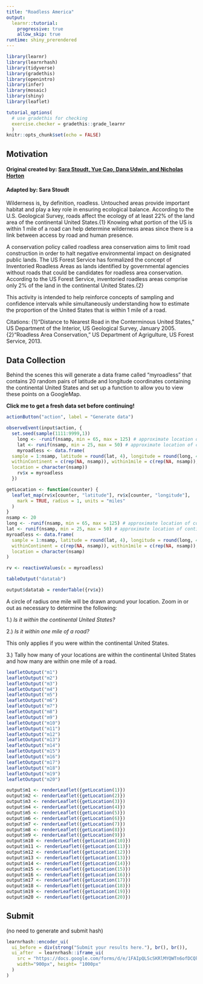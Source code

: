 ```yaml
---
title: "Roadless America"
output: 
  learnr::tutorial:
    progressive: true
    allow_skip: true
runtime: shiny_prerendered
---
```


```r
library(learnr)
library(learnrhash)
library(tidyverse)
library(gradethis)
library(openintro)
library(infer)
library(mosaic)
library(shiny)
library(leaflet)

tutorial_options(
  # use gradethis for checking
  exercise.checker = gradethis::grade_learnr
  )
knitr::opts_chunk$set(echo = FALSE)

```

## Motivation

#### Original created by: [Sara Stoudt, Yue Cao, Dana Udwin, and Nicholas Horton](https://www.amstat.org/asa/files/pdfs/stew/PercentWithinMileofRoad.pdf)
#### Adapted by: Sara Stoudt


Wilderness is, by definition, roadless.  Untouched areas provide important habitat and play a key role in ensuring ecological balance. According to the U.S. Geological Survey, roads affect the ecology of at least 22% of the land area of the continental United States.{1} Knowing what portion of the US is within 1 mile of a road can help determine wilderness areas since there is a link between access by road and human presence.

A conservation policy called roadless area conservation aims to limit road construction in order to halt negative environmental impact on designated public lands. The US Forest Service has formalized the concept of Inventoried Roadless Areas as lands identified by governmental agencies without roads that could be candidates for roadless area conservation. According to the US Forest Service, inventoried roadless areas comprise only 2% of the land in the continental United States.{2} 

This activity is intended to help reinforce concepts of sampling and confidence intervals while simultaneously understanding how to estimate the proportion of the United States that is within 1 mile of a road. 

Citations:
{1}"Distance to Nearest Road in the Conterminous United States," US Department of the Interior, US Geological Survey, January 2005.
{2}"Roadless Area Conservation," US Department of Agrigulture, US Forest Service, 2013.


## Data Collection

Behind the scenes this will generate a data frame called "myroadless" that contains 20 random pairs of latitude and longitude coordinates containing the continental United States and set up a function to allow you to view these points on a GoogleMap.

**Click me to get a fresh data set before continuing!**

```r
actionButton("action", label = "Generate data")
```

```r
observeEvent(input$action, {
  set.seed(sample(1111:9999,1))
    long <- -runif(nsamp, min = 65, max = 125) # approximate location of continental US
    lat <- runif(nsamp, min = 25, max = 50) # approximate location of continental US
    myroadless <- data.frame(
  sample = 1:nsamp, latitude = round(lat, 4), longitude = round(long, 4),
  withinContinent = c(rep(NA, nsamp)), within1mile = c(rep(NA, nsamp)),
  location = character(nsamp))
    rv$x = myroadless
  })
```

```r
getLocation <- function(counter) {
  leaflet_map(rv$x[counter, "latitude"], rv$x[counter, "longitude"],
    mark = TRUE, radius = 1, units = "miles"
  )
}
nsamp <- 20
long <- -runif(nsamp, min = 65, max = 125) # approximate location of continental US
lat <- runif(nsamp, min = 25, max = 50) # approximate location of continental US
myroadless <- data.frame(
  sample = 1:nsamp, latitude = round(lat, 4), longitude = round(long, 4),
  withinContinent = c(rep(NA, nsamp)), within1mile = c(rep(NA, nsamp)),
  location = character(nsamp)
)

rv <- reactiveValues(x = myroadless)
```

```r
tableOutput("datatab")
```

```r
output$datatab = renderTable({rv$x})
```


A circle of radius one mile will be drawn around your location. Zoom in or out as necessary to determine the following:

1.) *Is it within the continental United States?*

2.) *Is it within one mile of a road?* 

This only applies if you were within the continental United States.

3.) Tally how many of your locations are within the continental United States and how many are within one mile of a road. 

```r
leafletOutput("m1")
leafletOutput("m2")
leafletOutput("m3")
leafletOutput("m4")
leafletOutput("m5")
leafletOutput("m6")
leafletOutput("m7")
leafletOutput("m8")
leafletOutput("m9")
leafletOutput("m10")
leafletOutput("m11")
leafletOutput("m12")
leafletOutput("m13")
leafletOutput("m14")
leafletOutput("m15")
leafletOutput("m16")
leafletOutput("m17")
leafletOutput("m18")
leafletOutput("m19")
leafletOutput("m20")
```
    

```r
output$m1 <- renderLeaflet({getLocation(1)})
output$m2 <- renderLeaflet({getLocation(2)})
output$m3 <- renderLeaflet({getLocation(3)})
output$m4 <- renderLeaflet({getLocation(4)})
output$m5 <- renderLeaflet({getLocation(5)})
output$m6 <- renderLeaflet({getLocation(6)})
output$m7 <- renderLeaflet({getLocation(7)})
output$m8 <- renderLeaflet({getLocation(8)})
output$m9 <- renderLeaflet({getLocation(9)})
output$m10 <- renderLeaflet({getLocation(10)})
output$m11 <- renderLeaflet({getLocation(11)})
output$m12 <- renderLeaflet({getLocation(12)})
output$m13 <- renderLeaflet({getLocation(13)})
output$m14 <- renderLeaflet({getLocation(14)})
output$m15 <- renderLeaflet({getLocation(15)})
output$m16 <- renderLeaflet({getLocation(16)})
output$m17 <- renderLeaflet({getLocation(17)})
output$m18 <- renderLeaflet({getLocation(18)})
output$m19 <- renderLeaflet({getLocation(19)})
output$m20 <- renderLeaflet({getLocation(20)})
```

## Submit

(no need to generate and submit hash)

```r
learnrhash::encoder_ui(
  ui_before = div(strong("Submit your results here."), br(), br()),
  ui_after  = learnrhash::iframe_ui(
    src = "https://docs.google.com/forms/d/e/1FAIpQLScSKRlMYQWTn6ofDCQk9kdVp9vr-74AEDnpKUFKpmQCXpDgKQ/viewform", ## change link, include name
    width="900px", height= "1000px"
  )
)
```

